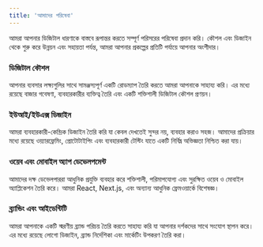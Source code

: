 ```yaml
---
title: 'আমাদের পরিষেবা'
---
```


আমরা আপনার ডিজিটাল ধারণাকে বাস্তবে রূপান্তর করতে সম্পূর্ণ পরিসরের পরিষেবা প্রদান করি। কৌশল এবং ডিজাইন থেকে শুরু করে উন্নয়ন এবং সহায়তা পর্যন্ত, আমরা আপনার প্রকল্পের প্রতিটি পর্যায়ে আপনার অংশীদার।

### ডিজিটাল কৌশল
আপনার ব্যবসার লক্ষ্যগুলির সাথে সামঞ্জস্যপূর্ণ একটি রোডম্যাপ তৈরি করতে আমরা আপনাকে সাহায্য করি। এর মধ্যে রয়েছে বাজার গবেষণা, ব্যবহারকারীর ব্যক্তিত্ব তৈরি এবং একটি শক্তিশালী ডিজিটাল কৌশল প্রণয়ন।

### ইউআই/ইউএক্স ডিজাইন
আমরা ব্যবহারকারী-কেন্দ্রিক ডিজাইন তৈরি করি যা কেবল দেখতেই সুন্দর নয়, ব্যবহার করাও সহজ। আমাদের প্রক্রিয়ার মধ্যে রয়েছে ওয়্যারফ্রেমিং, প্রোটোটাইপিং এবং ব্যবহারকারী টেস্টিং যাতে একটি নির্বিঘ্ন অভিজ্ঞতা নিশ্চিত করা যায়।

### ওয়েব এবং মোবাইল অ্যাপ ডেভেলপমেন্ট
আমাদের দক্ষ ডেভেলপাররা আধুনিক প্রযুক্তি ব্যবহার করে শক্তিশালী, পরিমাপযোগ্য এবং সুরক্ষিত ওয়েব ও মোবাইল অ্যাপ্লিকেশন তৈরি করে। আমরা React, Next.js, এবং অন্যান্য আধুনিক ফ্রেমওয়ার্কে বিশেষজ্ঞ।

### ব্র্যান্ডিং এবং আইডেন্টিটি
আমরা আপনাকে একটি স্মরণীয় ব্র্যান্ড পরিচয় তৈরি করতে সাহায্য করি যা আপনার দর্শকদের সাথে সংযোগ স্থাপন করে। এর মধ্যে রয়েছে লোগো ডিজাইন, ব্র্যান্ড নির্দেশিকা এবং মার্কেটিং উপকরণ তৈরি করা।
